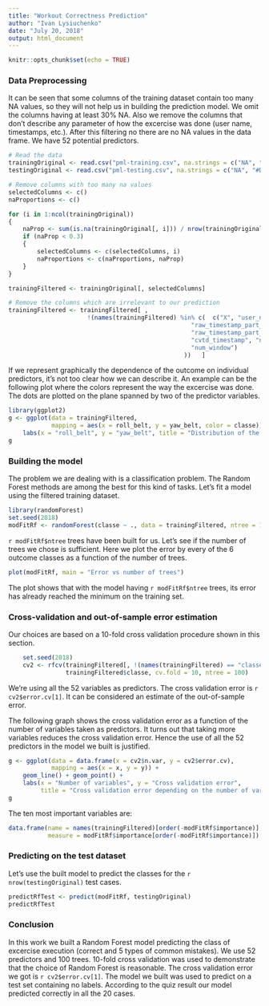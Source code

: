 ```yaml
---
title: "Workout Correctness Prediction"
author: "Ivan Lysiuchenko"
date: "July 20, 2018"
output: html_document
---
```


```r
knitr::opts_chunk$set(echo = TRUE)
```


### Data Preprocessing

It can be seen that some columns of the training dataset contain too
many NA values, so they will not help us in building the prediction
model. We omit the columns having at least 30% NA.
Also we remove the columns that don't describe any parameter of how
the excercise was done (user name, timestamps, etc.). After this filtering
no there are no NA values in the data frame. We have 52 potential predictors.

```r

# Read the data
trainingOriginal <- read.csv("pml-training.csv", na.strings = c("NA", "#DIV/0!"))
testingOriginal <- read.csv("pml-testing.csv", na.strings = c("NA", "#DIV/0!"))

# Remove columns with too many na values
selectedColumns <- c()
naProportions <- c()

for (i in 1:ncol(trainingOriginal))
{
    naProp <- sum(is.na(trainingOriginal[, i])) / nrow(trainingOriginal)
    if (naProp < 0.3)
    {
        selectedColumns <- c(selectedColumns, i)
        naProportions <- c(naProportions, naProp)
    }
}

trainingFiltered <- trainingOriginal[, selectedColumns]

# Remove the columns which are irrelevant to our prediction
trainingFiltered <- trainingFiltered[ , 
                      !(names(trainingFiltered) %in% c(  c("X", "user_name", 
                                                   "raw_timestamp_part_1",
                                                   "raw_timestamp_part_2",
                                                   "cvtd_timestamp", "new_window",
                                                   "num_window")     
                                                 ))   ]
```

If we represent graphically the dependence of the outcome on individual predictors, it's 
not too clear how we can describe it. An example can be the following plot where the colors
represent the way the excercise was done. The dots are plotted on the plane spanned by 
two of the predictor variables.

```r
library(ggplot2)
g <- ggplot(data = trainingFiltered, 
            mapping = aes(x = roll_belt, y = yaw_belt, color = classe)) + geom_point() +
    labs(x = "roll_belt", y = "yaw_belt", title = "Distribution of the outcome")
g
```

### Building the model

The problem we are dealing with is a classification problem. The Random Forest methods
are among the best for this kind of tasks. Let's fit a model using the filtered training
dataset.

```r
library(randomForest)
set.seed(2018)
modFitRf <- randomForest(classe ~ ., data = trainingFiltered, ntree = 100)
```

`r modFitRf$ntree` trees have been built for us. Let's see if the number of trees we chose is sufficient. Here we plot the error by every of the 6 outcome classes as a function of the number of trees.

```r
plot(modFitRf, main = "Error vs number of trees")
```

The plot shows that with the model having `r modFitRf$ntree` trees, its error has already
reached the minimum on the training set.

### Cross-validation and out-of-sample error estimation

Our choices are based on a 10-fold cross validation procedure shown in this section.

```r
    set.seed(2018)
    cv2 <- rfcv(trainingFiltered[, !(names(trainingFiltered) == "classe")], 
                trainingFiltered$classe, cv.fold = 10, ntree = 100)
```

We're using all the 52 variables as predictors. The cross validation error is 
`r cv2$error.cv[1]`. It can be considered an estimate of the out-of-sample error.

The following graph shows the cross validation error as a function of the number of
variables taken as predictors. It turns out that taking more variables reduces
the cross validation error. Hence the use of all the 52 predictors in the model we built
is justified.

```r
g <- ggplot(data = data.frame(x = cv2$n.var, y = cv2$error.cv), 
            mapping = aes(x = x, y = y)) + 
    geom_line() + geom_point() + 
    labs(x = "Number of variables", y = "Cross validation error", 
         title = "Cross validation error depending on the number of variables")
g
```

The ten most important variables are:

```r
data.frame(name = names(trainingFiltered)[order(-modFitRf$importance)], 
           measure = modFitRf$importance[order(-modFitRf$importance)])[1:10,]
```

### Predicting on the test dataset

Let's use the built model to predict the classes for the `r nrow(testingOriginal)`
test cases.

```r
predictRfTest <- predict(modFitRf, testingOriginal)
predictRfTest
```

### Conclusion

In this work we built a Random Forest model predicting the class of excercise execution
(correct and 5 types of common mistakes). We use 52 predictors and 100 trees.
10-fold cross validation was used to demonstrate that the choice of Random Forest is
reasonable. The cross validation error we got is `r cv2$error.cv[1]`. The model we built
was used to predict on a test set containing no labels. According to the quiz result
our model predicted correctly in all the 20 cases.